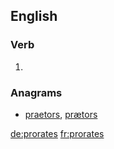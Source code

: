 ==English==

===Verb===
{{head|en}}

# {{en-third-person singular of|prorate}}

===Anagrams===
* [[praetors#English|praetors]], [[prætors#English|prætors]]

[[de:prorates]]
[[fr:prorates]]